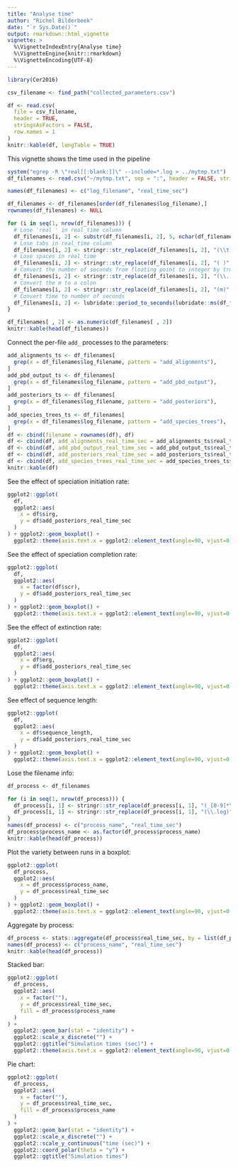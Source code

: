 ```yaml
---
title: "Analyse time"
author: "Richel Bilderbeek"
date: "`r Sys.Date()`"
output: rmarkdown::html_vignette
vignette: >
  %\VignetteIndexEntry{Analyse time}
  %\VignetteEngine{knitr::rmarkdown}
  %\VignetteEncoding{UTF-8}
---
```



```r
library(Cer2016)
```

```r
csv_filename <- find_path("collected_parameters.csv")

df <- read.csv(
  file = csv_filename, 
  header = TRUE, 
  stringsAsFactors = FALSE, 
  row.names = 1
)
knitr::kable(df, longTable = TRUE)
```

This vignette shows the time used in the pipeline

```r
system("egrep -R \"real[[:blank:]]\" --include=*.log > ../mytmp.txt")
df_filenames <- read.csv("~/mytmp.txt", sep = ":", header = FALSE, stringsAsFactor = FALSE)

names(df_filenames) <- c("log_filename", "real_time_sec")

df_filenames <- df_filenames[order(df_filenames$log_filename),] 
rownames(df_filenames) <- NULL

for (i in seq(1, nrow(df_filenames))) {
  # Lose 'real ' in real_time column
  df_filenames[i, 2] <- substr(df_filenames[i, 2], 5, nchar(df_filenames[i, 2]))
  # Lose tabs in real_time column
  df_filenames[i, 2] <- stringr::str_replace(df_filenames[i, 2], "(\\t)", "")
  # Lose spaces in real_time
  df_filenames[i, 2] <- stringr::str_replace(df_filenames[i, 2], "( )", "")
  # Convert the number of seconds from floating point to integer by truncating
  df_filenames[i, 2] <- stringr::str_replace(df_filenames[i, 2], "(\\.[0-9]*s)", "")
  # Convert the m to a colon
  df_filenames[i, 2] <- stringr::str_replace(df_filenames[i, 2], "(m)", ":")
  # Convert time to number of seconds
  df_filenames[i, 2] <- lubridate::period_to_seconds(lubridate::ms(df_filenames[i, 2]))
}

df_filenames[ , 2] <- as.numeric(df_filenames[ , 2])
knitr::kable(head(df_filenames))
```

Connect the per-file `add_` processes to the parameters:

```r
add_alignments_ts <- df_filenames[
  grep(x = df_filenames$log_filename, pattern = "add_alignments"),
]
add_pbd_output_ts <- df_filenames[
  grep(x = df_filenames$log_filename, pattern = "add_pbd_output"),
]
add_posteriors_ts <- df_filenames[
  grep(x = df_filenames$log_filename, pattern = "add_posteriors"),
]
add_species_trees_ts <- df_filenames[
  grep(x = df_filenames$log_filename, pattern = "add_species_trees"),
]
df <- cbind(filename = rownames(df), df)
df <- cbind(df, add_alignments_real_time_sec = add_alignments_ts$real_time_sec)
df <- cbind(df, add_pbd_output_real_time_sec = add_pbd_output_ts$real_time_sec)
df <- cbind(df, add_posteriors_real_time_sec = add_posteriors_ts$real_time_sec)
df <- cbind(df, add_species_trees_real_time_sec = add_species_trees_ts$real_time_sec)
knitr::kable(df)
```

See the effect of speciation initiation rate:

```r
ggplot2::ggplot(
  df, 
  ggplot2::aes(
    x = df$sirg, 
    y = df$add_posteriors_real_time_sec
  )
) + ggplot2::geom_boxplot() + 
  ggplot2::theme(axis.text.x = ggplot2::element_text(angle=90, vjust=0.5))
```

See the effect of speciation completion rate:

```r
ggplot2::ggplot(
  df, 
  ggplot2::aes(
    x = factor(df$scr), 
    y = df$add_posteriors_real_time_sec
  )
) + ggplot2::geom_boxplot() + 
  ggplot2::theme(axis.text.x = ggplot2::element_text(angle=90, vjust=0.5))
```


See the effect of extinction rate:

```r
ggplot2::ggplot(
  df, 
  ggplot2::aes(
    x = df$erg, 
    y = df$add_posteriors_real_time_sec
  )
) + ggplot2::geom_boxplot() + 
  ggplot2::theme(axis.text.x = ggplot2::element_text(angle=90, vjust=0.5))
```


See effect of sequence length:

```r
ggplot2::ggplot(
  df, 
  ggplot2::aes(
    x = df$sequence_length, 
    y = df$add_posteriors_real_time_sec
  )
) + ggplot2::geom_boxplot() + 
  ggplot2::theme(axis.text.x = ggplot2::element_text(angle=90, vjust=0.5))
```


Lose the filename info:

```r
df_process <- df_filenames

for (i in seq(1, nrow(df_process))) {
  df_process[i, 1] <- stringr::str_replace(df_process[i, 1], "(_[0-9]*\\.log)", "")
  df_process[i, 1] <- stringr::str_replace(df_process[i, 1], "(\\.log)", "")
}
names(df_process) <- c("process_name", "real_time_sec")
df_process$process_name <- as.factor(df_process$process_name)
knitr::kable(head(df_process))
```

Plot the variety between runs in a boxplot:

```r
ggplot2::ggplot(
  df_process, 
  ggplot2::aes(
    x = df_process$process_name, 
    y = df_process$real_time_sec
  )
) + ggplot2::geom_boxplot() + 
  ggplot2::theme(axis.text.x = ggplot2::element_text(angle=90, vjust=0.5))
```

Aggregate by process:

```r
df_process <- stats::aggregate(df_process$real_time_sec, by = list(df_process$process_name), FUN=sum)
names(df_process) <- c("process_name", "real_time_sec")
knitr::kable(head(df_process))
```

Stacked bar:

```r
ggplot2::ggplot(
  df_process, 
  ggplot2::aes(
    x = factor(""), 
    y = df_process$real_time_sec, 
    fill = df_process$process_name
  )
) + 
  ggplot2::geom_bar(stat = "identity") + 
  ggplot2::scale_x_discrete("") +
  ggplot2::ggtitle("Simulation times (sec)") + 
  ggplot2::theme(axis.text.x = ggplot2::element_text(angle=90, vjust=0.5))
```

Pie chart:

```r
ggplot2::ggplot(
  df_process, 
  ggplot2::aes(
    x = factor(""), 
    y = df_process$real_time_sec, 
    fill = df_process$process_name
  )
) + 
  ggplot2::geom_bar(stat = "identity") + 
  ggplot2::scale_x_discrete("") +
  ggplot2::scale_y_continuous("time (sec)") +
  ggplot2::coord_polar(theta = "y") + 
  ggplot2::ggtitle("Simulation times")
```
